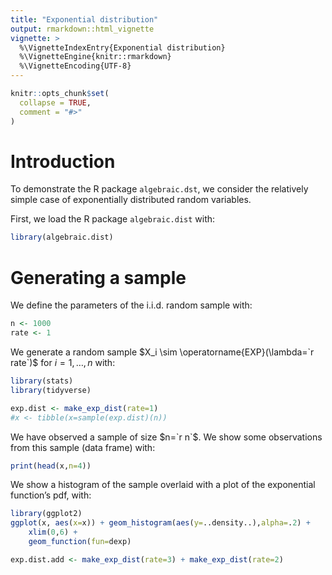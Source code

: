 ```yaml
---
title: "Exponential distribution"
output: rmarkdown::html_vignette
vignette: >
  %\VignetteIndexEntry{Exponential distribution}
  %\VignetteEngine{knitr::rmarkdown}
  %\VignetteEncoding{UTF-8}
---
```


```r
knitr::opts_chunk$set(
  collapse = TRUE,
  comment = "#>"
)
```

# Introduction
To demonstrate the R package `algebraic.dst`, we consider the relatively
simple case of exponentially distributed random variables.

First, we load the R package `algebraic.dist` with:

```r
library(algebraic.dist)
```

# Generating a sample

We define the parameters of the i.i.d. random sample with:
```r
n <- 1000
rate <- 1
```

We generate a random sample $X_i \sim \operatorname{EXP}(\lambda=`r rate`)$ for
$i=1,\ldots,n$ with:
```r
library(stats)
library(tidyverse)

exp.dist <- make_exp_dist(rate=1)
#x <- tibble(x=sample(exp.dist)(n))
```

We have observed a sample of size $n=`r n`$.
We show some observations from this sample (data frame) with:
```r
print(head(x,n=4))
```

We show a histogram of the sample overlaid with a plot of the exponential
function's pdf, with:
```r
library(ggplot2)
ggplot(x, aes(x=x)) + geom_histogram(aes(y=..density..),alpha=.2) +
    xlim(0,6) + 
    geom_function(fun=dexp)
```

```r
exp.dist.add <- make_exp_dist(rate=3) + make_exp_dist(rate=2)
```
